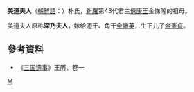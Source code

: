'''美道夫人'''（[[朝鮮語|朝鮮語]]：{{lang|ko|'''미도부인'''}}）朴氏，[[新羅|新羅]]第43代君主[[僖康王|僖康王]]金悌隆的祖母。

美道夫人原称'''深乃夫人'''，嫁给迊干、角干[[金禮英|金禮英]]，生下儿子[[金憲貞|金憲貞]]。
==參考資料==
*《[[三国遗事|三国遗事]]》王历、卷一
{{新罗王后及王妃}}

[[Category:新羅王后|M]]